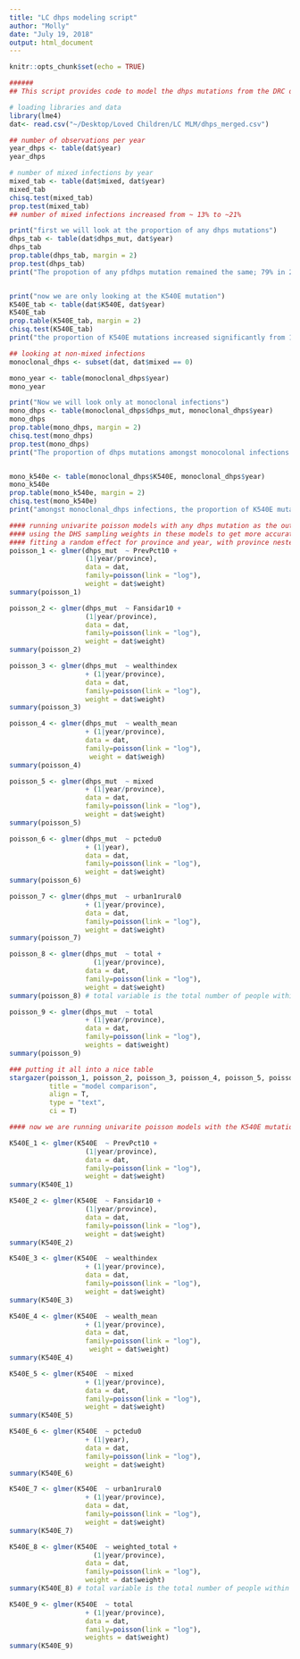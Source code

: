 ```yaml
---
title: "LC dhps modeling script"
author: "Molly"
date: "July 19, 2018"
output: html_document
---
```


```r
knitr::opts_chunk$set(echo = TRUE)
```

```r
###### 
## This script provides code to model the dhps mutations from the DRC drug resistance data set 

```

```r
# loading libraries and data 
library(lme4)
dat<- read.csv("~/Desktop/Loved Children/LC MLM/dhps_merged.csv")

```

```r
## number of observations per year 
year_dhps <- table(dat$year)
year_dhps

# number of mixed infections by year 
mixed_tab <- table(dat$mixed, dat$year)
mixed_tab
chisq.test(mixed_tab)
prop.test(mixed_tab)
## number of mixed infections increased from ~ 13% to ~21% 

print("first we will look at the proportion of any dhps mutations") 
dhps_tab <- table(dat$dhps_mut, dat$year)
dhps_tab
prop.table(dhps_tab, margin = 2)
prop.test(dhps_tab)
print("The propotion of any pfdhps mutation remained the same; 79% in 2007 and 76% in 2013 (p = 0.51")


print("now we are only looking at the K540E mutation")
K540E_tab <- table(dat$K540E, dat$year)
K540E_tab
prop.table(K540E_tab, margin = 2)
chisq.test(K540E_tab)
print("the proportion of K540E mutations increased significantly from 17% in 2007 to 41% in 2013 (p<0.001) ")

## looking at non-mixed infections 
monoclonal_dhps <- subset(dat, dat$mixed == 0)

mono_year <- table(monoclonal_dhps$year)
mono_year

print("Now we will look only at monoclonal infections")
mono_dhps <- table(monoclonal_dhps$dhps_mut, monoclonal_dhps$year)
mono_dhps
prop.table(mono_dhps, margin = 2)
chisq.test(mono_dhps)
prop.test(mono_dhps)
print("The proportion of dhps mutations amongst monocolonal infections increased")


mono_k540e <- table(monoclonal_dhps$K540E, monoclonal_dhps$year)
mono_k540e
prop.table(mono_k540e, margin = 2)
chisq.test(mono_k540e)
print("amongst monoclonal_dhps infections, the proportion of K540E mutations increased from 9% to 32% (p = 0.04)")

```

```r
#### running univarite poisson models with any dhps mutation as the outcome 
#### using the DHS sampling weights in these models to get more accurate estimates 
#### fitting a random effect for province and year, with province nested within year 
poisson_1 <- glmer(dhps_mut  ~ PrevPct10 + 
                   (1|year/province), 
                   data = dat, 
                   family=poisson(link = "log"),
                   weight = dat$weight)
summary(poisson_1)

poisson_2 <- glmer(dhps_mut  ~ Fansidar10 + 
                   (1|year/province), 
                   data = dat, 
                   family=poisson(link = "log"),
                   weight = dat$weight)
summary(poisson_2)

poisson_3 <- glmer(dhps_mut  ~ wealthindex 
                   + (1|year/province), 
                   data = dat, 
                   family=poisson(link = "log"),
                   weight = dat$weight)
summary(poisson_3)

poisson_4 <- glmer(dhps_mut  ~ wealth_mean 
                   + (1|year/province), 
                   data = dat, 
                   family=poisson(link = "log"),
                    weight = dat$weigh)
summary(poisson_4)

poisson_5 <- glmer(dhps_mut  ~ mixed 
                   + (1|year/province), 
                   data = dat, 
                   family=poisson(link = "log"),
                   weight = dat$weight)
summary(poisson_5)

poisson_6 <- glmer(dhps_mut  ~ pctedu0 
                   + (1|year), 
                   data = dat, 
                   family=poisson(link = "log"),
                   weight = dat$weight)
summary(poisson_6)

poisson_7 <- glmer(dhps_mut  ~ urban1rural0 
                   + (1|year/province), 
                   data = dat, 
                   family=poisson(link = "log"),
                   weight = dat$weight)
summary(poisson_7)

poisson_8 <- glmer(dhps_mut  ~ total + 
                     (1|year/province), 
                   data = dat, 
                   family=poisson(link = "log"),
                   weight = dat$weight)
summary(poisson_8) # total variable is the total number of people within that DHS cluster -- proxy for population density

poisson_9 <- glmer(dhps_mut  ~ total 
                   + (1|year/province), 
                   data = dat, 
                   family=poisson(link = "log"),
                   weights = dat$weight)
summary(poisson_9) 

### putting it all into a nice table 
stargazer(poisson_1, poisson_2, poisson_3, poisson_4, poisson_5, poisson_6, poisson_7, poisson_9, 
          title = "model comparison", 
          align = T, 
          type = "text",
          ci = T)

```

```r
#### now we are running univarite poisson models with the K540E mutation as the outcome 

K540E_1 <- glmer(K540E  ~ PrevPct10 + 
                   (1|year/province), 
                   data = dat, 
                   family=poisson(link = "log"),
                   weight = dat$weight)
summary(K540E_1)

K540E_2 <- glmer(K540E  ~ Fansidar10 + 
                   (1|year/province), 
                   data = dat, 
                   family=poisson(link = "log"),
                   weight = dat$weight)
summary(K540E_2)

K540E_3 <- glmer(K540E  ~ wealthindex 
                   + (1|year/province), 
                   data = dat, 
                   family=poisson(link = "log"),
                   weight = dat$weight)
summary(K540E_3)

K540E_4 <- glmer(K540E  ~ wealth_mean 
                   + (1|year/province), 
                   data = dat, 
                   family=poisson(link = "log"),
                    weight = dat$weight)
summary(K540E_4)

K540E_5 <- glmer(K540E  ~ mixed 
                   + (1|year/province), 
                   data = dat, 
                   family=poisson(link = "log"),
                   weight = dat$weight)
summary(K540E_5)

K540E_6 <- glmer(K540E  ~ pctedu0 
                   + (1|year), 
                   data = dat, 
                   family=poisson(link = "log"),
                   weight = dat$weight)
summary(K540E_6)

K540E_7 <- glmer(K540E  ~ urban1rural0 
                   + (1|year/province), 
                   data = dat, 
                   family=poisson(link = "log"),
                   weight = dat$weight)
summary(K540E_7)

K540E_8 <- glmer(K540E  ~ weighted_total + 
                     (1|year/province), 
                   data = dat, 
                   family=poisson(link = "log"),
                   weight = dat$weight)
summary(K540E_8) # total variable is the total number of people within that DHS cluster -- proxy for population density

K540E_9 <- glmer(K540E  ~ total 
                   + (1|year/province), 
                   data = dat, 
                   family=poisson(link = "log"),
                   weights = dat$weight)
summary(K540E_9) 
```

